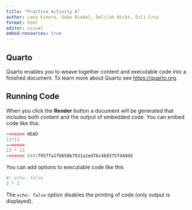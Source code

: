 ```yaml
---
title: "Practice Activity 6"
author: Lena Kimura, Gabe Riedel, Delilah Hicks, Ezli Cruz
format: html
editor: visual
embed-resources: true
---
```


## Quarto

Quarto enables you to weave together content and executable code into a finished document. To learn more about Quarto see <https://quarto.org>.

## Running Code

When you click the **Render** button a document will be generated that includes both content and the output of embedded code. You can embed code like this:

```r
<<<<<<< HEAD
11*11
=======
13 * 13
>>>>>>> 6442f95ffa1fb650b7931a1ed7bc4b9375f448dd
```

You can add options to executable code like this

```r
#| echo: false
2 * 2
```

The `echo: false` option disables the printing of code (only output is displayed).
